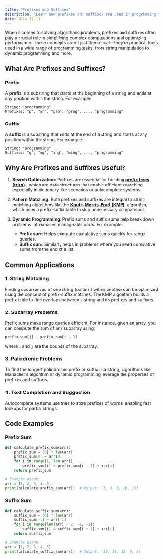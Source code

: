 ```yaml
---
title: "Prefixes and Suffixes"
description: "Learn how prefixes and suffixes are used in programming to solve algorithmic problems, optimize performance, and build efficient data structures."
date: 2024-12-11
---
```


When it comes to solving algorithmic problems, prefixes and suffixes often play a crucial role in simplifying complex computations and optimizing performance. These concepts aren't just theoretical—they're practical tools used in a wide range of programming tasks, from string manipulation to dynamic programming and more.

## What Are Prefixes and Suffixes?

### Prefix
A **prefix** is a substring that starts at the beginning of a string and ends at any position within the string. For example:

```plaintext
String: "programming"
Prefixes: "p", "pr", "pro", "prog", ..., "programming"
```

### Suffix
A **suffix** is a substring that ends at the end of a string and starts at any position within the string. For example:

```plaintext
String: "programming"
Suffixes: "g", "ng", "ing", "ming", ..., "programming"
```

## Why Are Prefixes and Suffixes Useful?

1. **Search Optimization**: Prefixes are essential for building **[prefix trees (tries)](https://en.wikipedia.org/wiki/Trie).**, which are data structures that enable efficient searching, especially in dictionary-like scenarios or autocomplete systems.

2. **Pattern Matching**: Both prefixes and suffixes are integral to string matching algorithms like the **[Knuth-Morris-Pratt (KMP)](https://en.wikipedia.org/wiki/Knuth%E2%80%93Morris%E2%80%93Pratt_algorithm).** algorithm, which uses a prefix-suffix table to skip unnecessary comparisons.

3. **Dynamic Programming**: Prefix sums and suffix sums help break down problems into smaller, manageable parts. For example:
   - **Prefix sum**: Helps compute cumulative sums quickly for range queries.
   - **Suffix sum**: Similarly helps in problems where you need cumulative sums from the end of a list.

## Common Applications

### 1. String Matching
Finding occurrences of one string (pattern) within another can be optimized using the concept of prefix-suffix matches. The KMP algorithm builds a prefix table to find overlaps between a string and its prefixes and suffixes.

### 2. Subarray Problems
Prefix sums make range queries efficient. For instance, given an array, you can compute the sum of any subarray using:

```plaintext
prefix_sum[j] - prefix_sum[i - 1]
```
where `i` and `j` are the bounds of the subarray.

### 3. Palindrome Problems
To find the longest palindromic prefix or suffix in a string, algorithms like Manacher’s algorithm or dynamic programming leverage the properties of prefixes and suffixes.

### 4. Text Completion and Suggestion
Autocomplete systems use tries to store prefixes of words, enabling fast lookups for partial strings.

## Code Examples

### Prefix Sum

```python
def calculate_prefix_sum(arr):
    prefix_sum = [0] * len(arr)
    prefix_sum[0] = arr[0]
    for i in range(1, len(arr)):
        prefix_sum[i] = prefix_sum[i - 1] + arr[i]
    return prefix_sum

# Example usage:
arr = [1, 2, 3, 4, 5]
print(calculate_prefix_sum(arr))  # Output: [1, 3, 6, 10, 15]
```

### Suffix Sum

```python
def calculate_suffix_sum(arr):
    suffix_sum = [0] * len(arr)
    suffix_sum[-1] = arr[-1]
    for i in range(len(arr) - 2, -1, -1):
        suffix_sum[i] = suffix_sum[i + 1] + arr[i]
    return suffix_sum

# Example usage:
arr = [1, 2, 3, 4, 5]
print(calculate_suffix_sum(arr))  # Output: [15, 14, 12, 9, 5]
```
